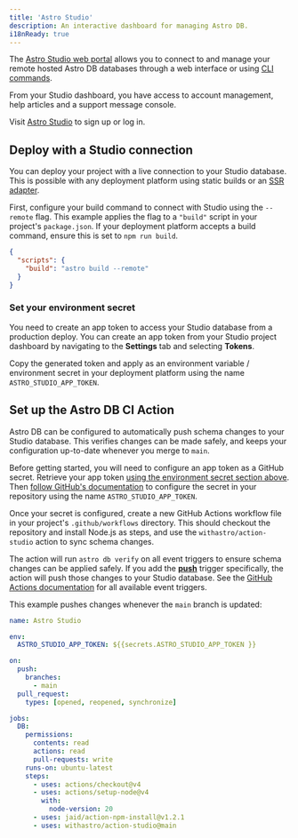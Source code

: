 ```yaml
---
title: 'Astro Studio'
description: An interactive dashboard for managing Astro DB.
i18nReady: true
---
```



The [Astro Studio web portal](http://studio.astro.build) allows you to connect to and manage your remote hosted Astro DB databases through a web interface or using [CLI commands](/en/reference/cli-reference/#astro-studio-cli).

From your Studio dashboard, you have access to account management, help articles and a support message console.

Visit [Astro Studio](http://studio.astro.build) to sign up or log in.

## Deploy with a Studio connection

You can deploy your project with a live connection to your Studio database. This is possible with any deployment platform using static builds or an [SSR adapter](/guides/server-side-rendering/).

First, configure your build command to connect with Studio using the `--remote` flag. This example applies the flag to a `"build"` script in your project's `package.json`. If your deployment platform accepts a build command, ensure this is set to `npm run build`.

```json title="package.json" "--remote"
{
  "scripts": {
    "build": "astro build --remote"
  }
}
```

### Set your environment secret

You need to create an app token to access your Studio database from a production deploy. You can create an app token from your Studio project dashboard by navigating to the **Settings** tab and selecting **Tokens**. 

Copy the generated token and apply as an environment variable / environment secret in your deployment platform using the name `ASTRO_STUDIO_APP_TOKEN`. 

## Set up the Astro DB CI Action

Astro DB can be configured to automatically push schema changes to your Studio database. This verifies changes can be made safely, and keeps your configuration up-to-date whenever you merge to `main`.

Before getting started, you will need to configure an app token as a GitHub secret. Retrieve your app token [using the environment secret section above](#set-your-environment-secret). Then [follow GitHub's documentation](https://docs.github.com/en/actions/security-guides/using-secrets-in-github-actions#creating-secrets-for-a-repository) to configure the secret in your repository using the name `ASTRO_STUDIO_APP_TOKEN`. 

Once your secret is configured, create a new GitHub Actions workflow file in your project's `.github/workflows` directory. This should checkout the repository and install Node.js as steps, and use the `withastro/action-studio` action to sync schema changes. 

The action will run `astro db verify` on all event triggers to ensure schema changes can be applied safely. If you add the **[push](https://docs.github.com/en/actions/using-workflows/events-that-trigger-workflows#push)** trigger specifically, the action will push those changes to your Studio database. See the [GitHub Actions documentation](https://docs.github.com/en/actions/using-workflows/events-that-trigger-workflows) for all available event triggers.

This example pushes changes whenever the `main` branch is updated:

```yaml title=".github/workflows/_studio.yml"
name: Astro Studio

env:
  ASTRO_STUDIO_APP_TOKEN: ${{secrets.ASTRO_STUDIO_APP_TOKEN }}

on:
  push:
    branches:
      - main
  pull_request:
    types: [opened, reopened, synchronize]

jobs:
  DB:
    permissions:
      contents: read
      actions: read
      pull-requests: write
    runs-on: ubuntu-latest
    steps:
      - uses: actions/checkout@v4
      - uses: actions/setup-node@v4
        with:
          node-version: 20
      - uses: jaid/action-npm-install@v1.2.1
      - uses: withastro/action-studio@main
```
